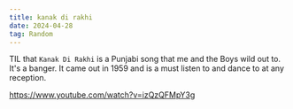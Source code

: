 ```yaml
---
title: kanak di rakhi
date: 2024-04-28
tag: Random
---
```


TIL that `Kanak Di Rakhi` is a Punjabi song that me and the Boys wild out to.
It's a banger. It came out in 1959 and is a must listen to and dance to at any
reception.

https://www.youtube.com/watch?v=izQzQFMpY3g
